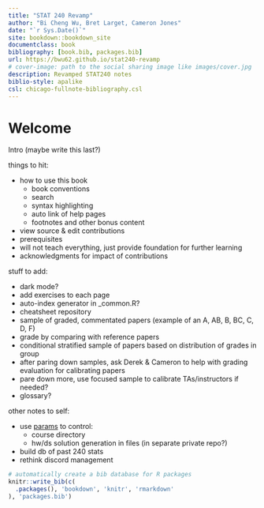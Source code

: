 ```yaml
--- 
title: "STAT 240 Revamp"
author: "Bi Cheng Wu, Bret Larget, Cameron Jones"
date: "`r Sys.Date()`"
site: bookdown::bookdown_site
documentclass: book
bibliography: [book.bib, packages.bib]
url: https://bwu62.github.io/stat240-revamp
# cover-image: path to the social sharing image like images/cover.jpg
description: Revamped STAT240 notes
biblio-style: apalike
csl: chicago-fullnote-bibliography.csl
---
```



# Welcome {#welcome .unnumbered}


Intro (maybe write this last?)

things to hit:

- how to use this book
  - book conventions
  - search
  - syntax highlighting
  - auto link of help pages
  - footnotes and other bonus content
- view source & edit contributions
- prerequisites
- will not teach everything, just provide foundation for further learning
- acknowledgments for impact of contributions


stuff to add:

- dark mode?
- add exercises to each page
- auto-index generator in _common.R?
- cheatsheet repository
- sample of graded, commentated papers (example of an A, AB, B, BC, C, D, F)
- grade by comparing with reference papers
- conditional stratified sample of papers based on distribution of grades in group
- after paring down samples, ask Derek & Cameron to help with grading evaluation for calibrating papers
- pare down more, use focused sample to calibrate TAs/instructors if needed?
- glossary?


other notes to self:

- use [params](https://bookdown.org/yihui/rmarkdown/params-declare.html) to control:
  - course directory
  - hw/ds solution generation in files (in separate private repo?)
- build db of past 240 stats
- rethink discord management


```r
# automatically create a bib database for R packages
knitr::write_bib(c(
  .packages(), 'bookdown', 'knitr', 'rmarkdown'
), 'packages.bib')
```
